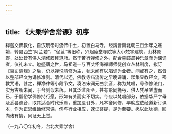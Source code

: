 ```yaml
---
---
---
```

title: 《大乘学舍常课》初序
---




释迦文佛教化，自汉明帝时流传中土，初置白马寺，经魏晋南北朝三百余年之递嬗，转易西竺“阿兰若”、“伽蓝”等旧称，兴起庵堂寺院等大小梵宇建筑，山林原野，处处皆有供人清修膜拜道场。然于苦行禅修之外，配合暮鼓晨钟乐章而为课诵者，仪礼未立。迨盛唐之世，马祖道一与百丈怀海禅师师徒创立丛林制度，拟订《百丈清规》之后，仍以禅悦清修为主，犹未闻有以唱诵为业者。间或有之，然皆以整部经文为诵修准则。清代以还，佛教寺庙流传之早晚课诵，糅集显教经文，密教咒语，甚之，禅净律等小段节文，凑泊宋词元曲余音，称为梵唱，号作修法门，实为古所未闻，于今则似未落。且其泛滥所至，甚有形同挽丐，供人凭吊唏虚而已，于僧俗学佛修持行愿，形如有关而实不切实。今应以梵唱部分，依据华严字母及悉昙遗音，取其适合时代乐章，重加厘订外，凡本舍同修，早晚应依经遵新订课本，作为正思维诵修常课，俾与行业相应，速证菩提，是为至要。愿以此功德，回向诸有情，同证无上觉。


（一九八〇年初冬，台北大乘学舍）